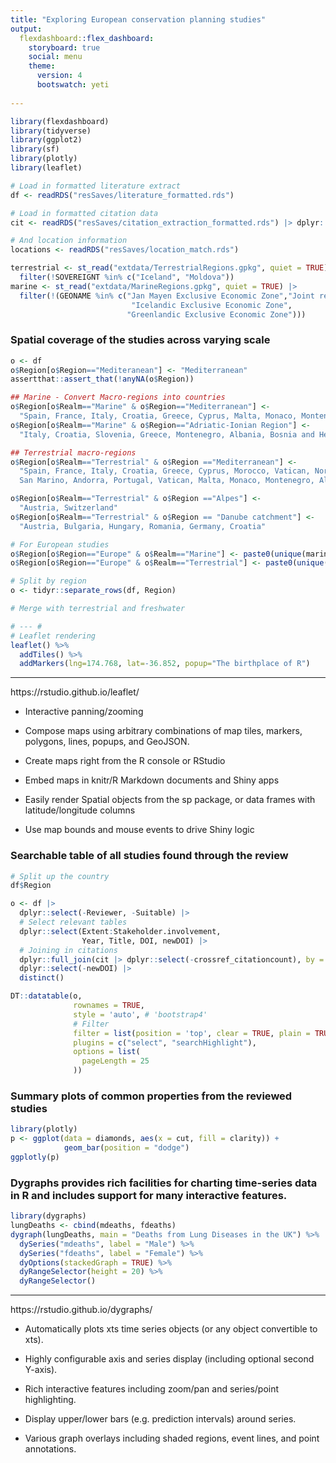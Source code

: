 ```yaml
---
title: "Exploring European conservation planning studies"
output: 
  flexdashboard::flex_dashboard:
    storyboard: true
    social: menu
    theme: 
      version: 4
      bootswatch: yeti
      
---
```


```r
library(flexdashboard)
library(tidyverse)
library(ggplot2)
library(sf)
library(plotly)
library(leaflet)
```


```r
# Load in formatted literature extract
df <- readRDS("resSaves/literature_formatted.rds")

# Load in formatted citation data
cit <- readRDS("resSaves/citation_extraction_formatted.rds") |> dplyr::select(-date)

# And location information
locations <- readRDS("resSaves/location_match.rds")

terrestrial <- st_read("extdata/TerrestrialRegions.gpkg", quiet = TRUE) |>
  filter(!SOVEREIGNT %in% c("Iceland", "Moldova"))
marine <- st_read("extdata/MarineRegions.gpkg", quiet = TRUE) |> 
  filter(!(GEONAME %in% c("Jan Mayen Exclusive Economic Zone","Joint regime area Iceland / Norway (Jan Mayen)",
                           "Icelandic Exclusive Economic Zone",
                          "Greenlandic Exclusive Economic Zone")))

```


### Spatial coverage of the studies across varying scale

```r
o <- df
o$Region[o$Region=="Mediteranean"] <- "Mediterranean"
assertthat::assert_that(!anyNA(o$Region))

## Marine - Convert Macro-regions into countries
o$Region[o$Realm=="Marine" & o$Region=="Mediterranean"] <- 
  "Spain, France, Italy, Croatia, Greece, Cyprus, Malta, Monaco, Montenegro, Albania, Bosnia and Herzegovina, Slovenia"
o$Region[o$Realm=="Marine" & o$Region=="Adriatic-Ionian Region"] <- 
  "Italy, Croatia, Slovenia, Greece, Montenegro, Albania, Bosnia and Herzegovina"

## Terrestrial macro-regions
o$Region[o$Realm=="Terrestrial" & o$Region =="Mediterranean"] <-
  "Spain, France, Italy, Croatia, Greece, Cyprus, Morocco, Vatican, Northern Cyprus, Cyprus No Mans Area,
  San Marino, Andorra, Portugal, Vatican, Malta, Monaco, Montenegro, Albania, Bosnia and Herzegovina, Slovenia"

o$Region[o$Realm=="Terrestrial" & o$Region =="Alpes"] <- 
  "Austria, Switzerland"
o$Region[o$Realm=="Terrestrial" & o$Region == "Danube catchment"] <- 
  "Austria, Bulgaria, Hungary, Romania, Germany, Croatia"

# For European studies
o$Region[o$Region=="Europe" & o$Realm=="Marine"] <- paste0(unique(marine$SOVEREIGN1), collapse = ", ")
o$Region[o$Region=="Europe" & o$Realm=="Terrestrial"] <- paste0(unique(terrestrial$SOVEREIGNT),collapse = ", ") 

# Split by region
o <- tidyr::separate_rows(df, Region)

# Merge with terrestrial and freshwater

# --- #
# Leaflet rendering
leaflet() %>%
  addTiles() %>%
  addMarkers(lng=174.768, lat=-36.852, popup="The birthplace of R")
```


***

https://rstudio.github.io/leaflet/

- Interactive panning/zooming

- Compose maps using arbitrary combinations of map tiles, markers, polygons, lines, popups, and GeoJSON.

- Create maps right from the R console or RStudio

- Embed maps in knitr/R Markdown documents and Shiny apps

- Easily render Spatial objects from the sp package, or data frames with latitude/longitude columns

- Use map bounds and mouse events to drive Shiny logic


### Searchable table of all studies found through the review

```r
# Split up the country
df$Region

o <- df |> 
  dplyr::select(-Reviewer, -Suitable) |> 
  # Select relevant tables
  dplyr::select(Extent:Stakeholder.involvement, 
                Year, Title, DOI, newDOI) |> 
  # Joining in citations
  dplyr::full_join(cit |> dplyr::select(-crossref_citationcount), by = c("newDOI" = "doi")) |> 
  dplyr::select(-newDOI) |> 
  distinct()

DT::datatable(o,
              rownames = TRUE, 
              style = 'auto', # 'bootstrap4'
              # Filter
              filter = list(position = 'top', clear = TRUE, plain = TRUE),
              plugins = c("select", "searchHighlight"),
              options = list(
                pageLength = 25
              ))
```

### Summary plots of common properties from the reviewed studies


```r
library(plotly)
p <- ggplot(data = diamonds, aes(x = cut, fill = clarity)) +
            geom_bar(position = "dodge")
ggplotly(p)
```


### Dygraphs provides rich facilities for charting time-series data in R and includes support for many interactive features.

```r
library(dygraphs)
lungDeaths <- cbind(mdeaths, fdeaths)
dygraph(lungDeaths, main = "Deaths from Lung Diseases in the UK") %>%
  dySeries("mdeaths", label = "Male") %>%
  dySeries("fdeaths", label = "Female") %>%
  dyOptions(stackedGraph = TRUE) %>%
  dyRangeSelector(height = 20) %>% 
  dyRangeSelector()
```

***

https://rstudio.github.io/dygraphs/

- Automatically plots xts time series objects (or any object convertible to xts).

- Highly configurable axis and series display (including optional second Y-axis).

- Rich interactive features including zoom/pan and series/point highlighting.

- Display upper/lower bars (e.g. prediction intervals) around series.
- Various graph overlays including shaded regions, event lines, and point annotations.


